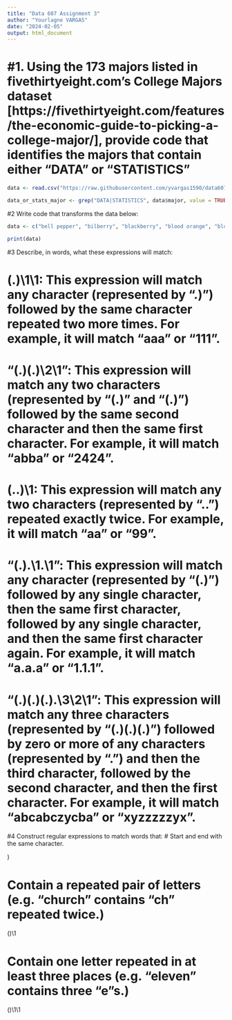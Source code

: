 ---
title: "Data 607 Assignment 3"
author: "Yourlagne VARGAS"
date: "2024-02-05"
output: html_document
---


# #1. Using the 173 majors listed in fivethirtyeight.com’s College Majors dataset [https://fivethirtyeight.com/features/the-economic-guide-to-picking-a-college-major/], provide code that identifies the majors that contain either "DATA" or "STATISTICS"
```{r}
data <- read.csv("https://raw.githubusercontent.com/yvargas1590/data607/main/recent-grads.csv")
```

```{r}
data_or_stats_major <- grep("DATA|STATISTICS", data$major, value = TRUE, ignore.case = TRUE)
```


#2 Write code that transforms the data below:
```{r}
data <- c("bell pepper", "bilberry", "blackberry", "blood orange", "blueberry", "cantaloupe", "chili pepper", "cloudberry", "elderberry", "lime", "lychee", "mulberry", "olive", "salal berry")

print(data)
```


#3 Describe, in words, what these expressions will match:

# (.)\1\1: This expression will match any character (represented by ".)") followed by the same character repeated two more times. For example, it will match "aaa" or "111".

# "(.)(.)\2\1": This expression will match any two characters (represented by "(.)" and "(.)") followed by the same second character and then the same first character. For example, it will match "abba" or "2424".

# (..)\1: This expression will match any two characters (represented by "..") repeated exactly twice. For example, it will match "aa" or "99".

# "(.).\1.\1": This expression will match any character (represented by "(.)") followed by any single character, then the same first character, followed by any single character, and then the same first character again. For example, it will match "a.a.a" or "1.1.1".

# "(.)(.)(.).\3\2\1": This expression will match any three characters (represented by "(.)(.)(.)") followed by zero or more of any characters (represented by ".") and then the third character, followed by the second character, and then the first character. For example, it will match "abcabczycba" or "xyzzzzzyx".


#4 Construct regular expressions to match words that:
# Start and end with the same character.

\b(\w)\w*\


# Contain a repeated pair of letters (e.g. "church" contains "ch" repeated twice.)

\b\w*(\w{2})\w*\1\w*\b


# Contain one letter repeated in at least three places (e.g. "eleven" contains three "e"s.)

\b\w*(\w)\w*\1\w*\1\w*\b


